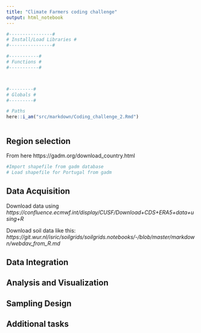 ```yaml
---
title: "Climate Farmers coding challenge"
output: html_notebook
---
```



```r
#----------------#
# Install/Load Libraries #
#----------------#

```



```r
#-----------#
# Functions #
#-----------#




```

```r
#---------#
# Globals #
#---------#

# Paths
here::i_am("src/markdown/Coding_challenge_2.Rmd")



```

## Region selection
 From here https://gadm.org/download_country.html

  
```r
#Import shapefile from gadm database
# Load shapefile for Portugal from gadm 


```

## Data Acquisition

Download data using *https://confluence.ecmwf.int/display/CUSF/Download+CDS+ERA5+data+using+R*

Download soil data like this: *https://git.wur.nl/isric/soilgrids/soilgrids.notebooks/-/blob/master/markdown/webdav_from_R.md*


## Data Integration

## Analysis and Visualization

## Sampling Design

## Additional tasks
